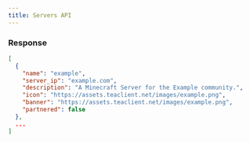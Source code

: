 ```yaml
---
title: Servers API
---
```


<Http method="GET" url="https://api.teaclient.net/servers" />

### Response

```json
[
  {
    "name": "example",
    "server_ip": "example.com",
    "description": "A Minecraft Server for the Example community.",
    "icon": "https://assets.teaclient.net/images/example.png",
    "banner": "https://assets.teaclient.net/images/example.png",
    "partnered": false
  },
  ...
]
```